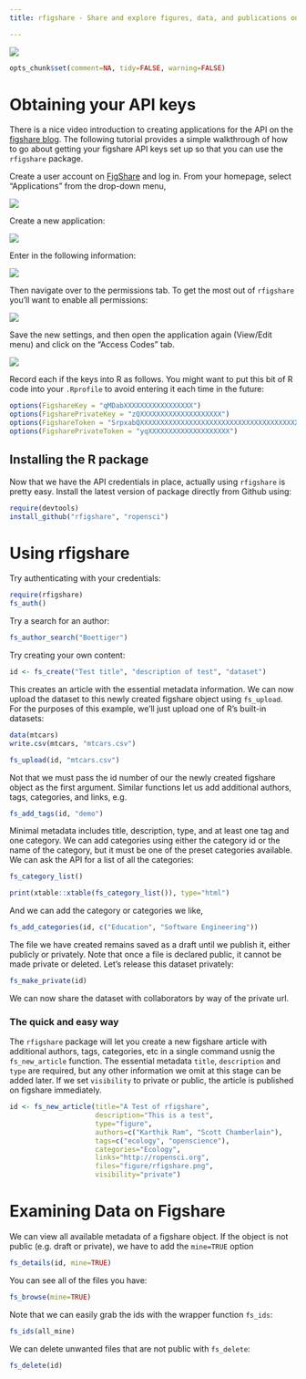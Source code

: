 ```yaml
---
title: rfigshare - Share and explore figures, data, and publications on FigShare using R

---
```


![](http://farm9.staticflickr.com/8180/7950489358_ea902bdaae_o.png)


```r
opts_chunk$set(comment=NA, tidy=FALSE, warning=FALSE)
```



# Obtaining your API keys

There is a nice video introduction to creating applications for the API on the [figshare blog](http://figshare.com/blog/figshare_API_available_to_all/48).  The following tutorial provides a simple walkthrough of how to go about getting your figshare API keys set up so that you can use the `rfigshare` package.  


Create a user account on [FigShare](http://figshare.com) and log in.  From your homepage, select "Applications" from the drop-down menu,

![](http://farm9.staticflickr.com/8171/7950489558_5172515057_o.png)

Create a new application:

![](http://farm9.staticflickr.com/8038/7950490158_7feaf680bd_o.png)


Enter in the following information: 

![](http://farm9.staticflickr.com/8305/7950490562_02846cea92_o.png)

Then navigate over to the permissions tab.  To get the most out of `rfigshare` you'll want to enable all permissions:

![](http://farm9.staticflickr.com/8448/7950491064_c3820e62bd_o.png)

Save the new settings, and then open the application again (View/Edit menu) and click on the "Access Codes" tab.

![](http://farm9.staticflickr.com/8308/7950491470_621da9c5d1_o.png)

Record each if the keys into R as follows.  You might want to put this bit of R code into your `.Rprofile` to avoid entering it each time in the future:

```r
options(FigshareKey = "qMDabXXXXXXXXXXXXXXXXX")
options(FigsharePrivateKey = "zQXXXXXXXXXXXXXXXXXXXX")
options(FigshareToken = "SrpxabQXXXXXXXXXXXXXXXXXXXXXXXXXXXXXXXXXXXXXXXXXXXXXXXXXXXXXXXXXXX")
options(FigsharePrivateToken = "yqXXXXXXXXXXXXXXXXXXXX")
```


## Installing the R package

Now that we have the API credentials in place, actually using `rfigshare` is pretty easy.  Install the latest version of package directly from Github using: 

```r
require(devtools)
install_github("rfigshare", "ropensci")
```

# Using rfigshare


Try authenticating with your credentials:

``` r
require(rfigshare)
fs_auth()
````


Try a search for an author:

``` r
fs_author_search("Boettiger")
````

Try creating your own content:

``` r
id <- fs_create("Test title", "description of test", "dataset")
````

This creates an article with the essential metadata information. We can now upload the dataset to this newly created figshare object using `fs_upload`.  For the purposes of this example, we'll just upload one of R's built-in datasets:

``` r
data(mtcars)
write.csv(mtcars, "mtcars.csv")

fs_upload(id, "mtcars.csv")
```

Not that we must pass the id number of our the newly created figshare object as the first argument.  Similar functions let us add additional authors, tags, categories, and links, e.g.

``` r
fs_add_tags(id, "demo")
```


Minimal metadata includes title, description, type, and at least one tag and one category.  We can add categories using either the category id or the name of the category, but it must be one of the preset categories available.  We can ask the API for a list of all the categories:

``` r
fs_category_list()
```

``` r
print(xtable::xtable(fs_category_list()), type="html")
```

And we can add the category or categories we like,

``` r
fs_add_categories(id, c("Education", "Software Engineering"))
```


The file we have created remains saved as a draft until we publish it, either publicly or privately.  Note that once a file is declared public, it cannot be made private or deleted.  Let's release this dataset privately:

``` r
fs_make_private(id)
```

We can now share the dataset with collaborators by way of the private url.  

### The quick and easy way

The `rfigshare` package will let you create a new figshare article with additional authors, tags, categories, etc in a single command usnig the `fs_new_article` function.  The essential metadata `title`, `description` and `type` are required, but any other information we omit at this stage can be added later.  If we set `visibility` to private or public, the article is published on figshare immediately.  

``` r
id <- fs_new_article(title="A Test of rfigshare", 
                     description="This is a test", 
                     type="figure", 
                     authors=c("Karthik Ram", "Scott Chamberlain"), 
                     tags=c("ecology", "openscience"), 
                     categories="Ecology", 
                     links="http://ropensci.org", 
                     files="figure/rfigshare.png",
                     visibility="private")
```

# Examining Data on Figshare

We can view all available metadata of a figshare object.  If the object is not public (e.g. draft or private), we have to add the `mine=TRUE` option

``` r
fs_details(id, mine=TRUE)
```

You can see all of the files you have:

``` r
fs_browse(mine=TRUE)
```

Note that we can easily grab the ids with the wrapper function `fs_ids`:


``` r
fs_ids(all_mine)
```



We can delete unwanted files that are not public with `fs_delete`:  

``` r
fs_delete(id)
```
